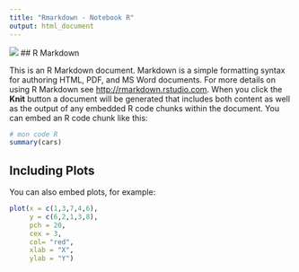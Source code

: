 ```yaml
---
title: "Rmarkdown - Notebook R"
output: html_document
---
```


![](header.png)
## R Markdown

This is an R Markdown document. Markdown is a simple formatting syntax for authoring HTML, PDF, and MS Word documents. For more details on using R Markdown see <http://rmarkdown.rstudio.com>.
When you click the **Knit** button a document will be generated that includes both content as well as the output of any embedded R code chunks within the document. You can embed an R code chunk like this:

```r
# mon code R
summary(cars)
```

## Including Plots

You can also embed plots, for example:

```r
plot(x = c(1,3,7,4,6), 
     y = c(6,2,1,3,8), 
     pch = 20, 
     cex = 3, 
     col= "red",
     xlab = "X", 
     ylab = "Y")    
```


